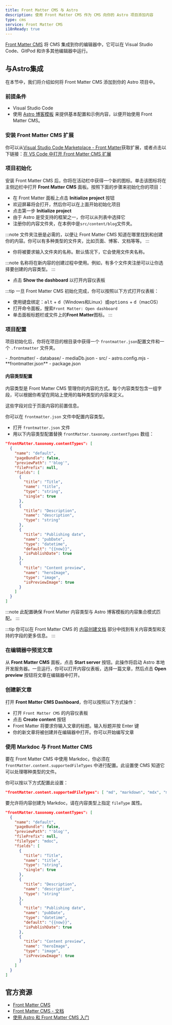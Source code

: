 ```yaml
---
title: Front Matter CMS 与 Astro
description: 使用 Front Matter CMS 作为 CMS 向你的 Astro 项目添加内容
type: cms
service: Front Matter CMS
i18nReady: true
---
```


[Front Matter CMS](https://frontmatter.codes/) 将 CMS 集成到你的编辑器中，它可以在 Visual Studio Code、GitPod 和许多其他编辑器中运行。

## 与Astro集成

在本节中，我们将介绍如何将 Front Matter CMS 添加到你的 Astro 项目中。

### 前提条件 

- Visual Studio Code
- 使用 [Astro 博客模板](https://github.com/withastro/astro/tree/main/examples/blog) 来提供基本配置和示例内容，以便开始使用 Front Matter CMS。

### 安装 Front Matter CMS 扩展

你可以从[Visual Studio Code Marketplace - Front Matter](https://marketplace.visualstudio.com/items?itemName=eliostruyf.vscode-front-matter)获取扩展，或者点击以下链接：[在 VS Code 中打开 Front Matter CMS 扩展](vscode:extension/eliostruyf.vscode-front-matter)

### 项目初始化

安装 Front Matter CMS 后，你将在活动栏中获得一个新的图标。单击该图标将在主侧边栏中打开 **Front Matter CMS** 面板。按照下面的步骤来初始化你的项目：

- 在 Front Matter 面板上点击 **Initialize project** 按钮
- 欢迎屏幕将会打开，然后你可以在上面开始初始化项目
- 点击第一步 **Initialize project**
- 由于 Astro 是受支持的框架之一，你可以从列表中选择它
- 注册你的内容文件夹，在本例中是`src/content/blog`文件夹。

:::note
文件夹注册是必需的，以便让 Front Matter CMS 知道在哪里找到和创建你的内容。你可以有多种类型的文件夹，比如页面、博客、文档等等。
:::

- 你将被要求输入文件夹的名称。默认情况下，它会使用文件夹名称。

:::note
名称将在新内容的创建过程中使用。例如，有多个文件夹注册可以让你选择要创建的内容类型。
:::

- 点击 **Show the dashboard** 以打开内容仪表板

:::tip
一旦 Front Matter CMS 初始化完成，你可以按照以下方式打开仪表板：

- 使用键盘绑定：<kbd>alt</kbd> + <kbd>d</kbd>（Windows和Linux）或<kbd>options</kbd> + <kbd>d</kbd>（macOS）
- 打开命令面板，搜索`Front Matter: Open dashboard`
- 单击面板标题栏或文件上的**Front Matter**图标。
:::

### 项目配置

项目初始化后，你将在项目的根目录中获得一个 `frontmatter.json`配置文件和一个 `.frontmatter` 文件夹。

<FileTree title="Project Structure">
- .frontmatter/
  - database/
    - mediaDb.json
- src/
- astro.config.mjs
- **frontmatter.json**
- package.json
</FileTree>

#### 内容类型配置

内容类型是 Front Matter CMS 管理你的内容的方式。每个内容类型包含一组字段，可以根据你希望在网站上使用的每种类型的内容来定义。

这些字段对应于页面内容的前置信息。

你可以在 `frontmatter.json` 文件中配置内容类型。

- 打开 `frontmatter.json` 文件
- 用以下内容类型配置替换 `frontMatter.taxonomy.contentTypes` 数组：

```json title="frontmatter.json"
"frontMatter.taxonomy.contentTypes": [
  {
    "name": "default",
    "pageBundle": false,
    "previewPath": "'blog'",
    "filePrefix": null,
    "fields": [
      {
        "title": "Title",
        "name": "title",
        "type": "string",
        "single": true
      },
      {
        "title": "Description",
        "name": "description",
        "type": "string"
      },
      {
        "title": "Publishing date",
        "name": "pubDate",
        "type": "datetime",
        "default": "{{now}}",
        "isPublishDate": true
      },
      {
        "title": "Content preview",
        "name": "heroImage",
        "type": "image",
        "isPreviewImage": true
      }
    ]
  }
]
```

:::note
此配置确保 Front Matter 内容类型与 Astro 博客模板的内容集合模式匹配。
:::

:::tip
你可以在 Front Matter CMS 的 [内容创建文档](https://frontmatter.codes/docs/content-creation) 部分中找到有关内容类型和支持的字段的更多信息。
:::

### 在编辑器中预览文章

从 **Front Matter CMS** 面板，点击 **Start server** 按钮。此操作将启动 Astro 本地开发服务器。一旦运行，你可以打开内容仪表板，选择一篇文章，然后点击 **Open preview** 按钮将文章在编辑器中打开。

### 创建新文章

打开 **Front Matter CMS Dashboard**，你可以按照以下方式操作： 

- 打开 `Front Matter CMS` 的内容仪表板
- 点击 **Create content** 按钮
- Front Matter 将要求你输入文章的标题。输入标题并按 Enter 键
- 你的新文章将被创建并在编辑器中打开。你可以开始编写文章

### 使用 Markdoc 与 Front Matter CMS

要在 Front Matter CMS 中使用 Markdoc，你必须在 `frontMatter.content.supportedFileTypes` 中进行配置。此设置使 CMS 知道它可以处理哪种类型的文件。

你可以按以下方式配置此设置：

```json title="frontmatter.json"
"frontMatter.content.supportedFileTypes": [ "md", "markdown", "mdx", "mdoc" ]
```

要允许将内容创建为 Markdoc，请在内容类型上指定 `fileType` 属性。

```json title="frontmatter.json" ins={7}
"frontMatter.taxonomy.contentTypes": [
  {
    "name": "default",
    "pageBundle": false,
    "previewPath": "'blog'",
    "filePrefix": null,
    "fileType": "mdoc",
    "fields": [
      {
        "title": "Title",
        "name": "title",
        "type": "string",
        "single": true
      },
      {
        "title": "Description",
        "name": "description",
        "type": "string"
      },
      {
        "title": "Publishing date",
        "name": "pubDate",
        "type": "datetime",
        "default": "{{now}}",
        "isPublishDate": true
      },
      {
        "title": "Content preview",
        "name": "heroImage",
        "type": "image",
        "isPreviewImage": true
      }
    ]
  }
]
```

## 官方资源

- [Front Matter CMS](https://frontmatter.codes/)
- [Front Matter CMS - 文档](https://frontmatter.codes/docs/)
- [使用 Astro 和 Front Matter CMS 入门](https://youtu.be/xb6pZiier_E)